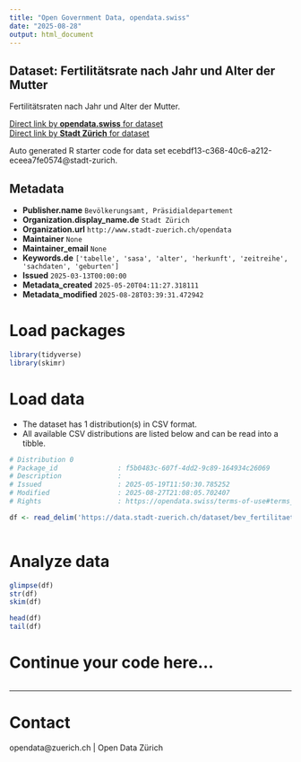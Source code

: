```yaml
---
title: "Open Government Data, opendata.swiss"
date: "2025-08-28"
output: html_document
---
```


## Dataset: Fertilitätsrate nach Jahr und Alter der Mutter


Fertilitätsraten nach Jahr und Alter der Mutter.


[Direct link by **opendata.swiss** for dataset](https://opendata.swiss/de/dataset/fertilitatsrate-nach-jahr-und-alter-der-mutter)<br>
[Direct link by **Stadt Zürich** for dataset](https://data.stadt-zuerich.ch/dataset/bev_fertilitaet_jahr_alterm_od411c)

Auto generated R starter code for data set ecebdf13-c368-40c6-a212-eceea7fe0574@stadt-zurich.

## Metadata

- **Publisher.name** `Bevölkerungsamt, Präsidialdepartement`
- **Organization.display_name.de** `Stadt Zürich`
- **Organization.url** `http://www.stadt-zuerich.ch/opendata`
- **Maintainer** `None`
- **Maintainer_email** `None`
- **Keywords.de** `['tabelle', 'sasa', 'alter', 'herkunft', 'zeitreihe', 'sachdaten', 'geburten']`
- **Issued** `2025-03-13T00:00:00`
- **Metadata_created** `2025-05-20T04:11:27.318111`
- **Metadata_modified** `2025-08-28T03:39:31.472942`


# Load packages

```r

library(tidyverse)
library(skimr)

```

# Load data

-   The dataset has 1 distribution(s) in CSV format.
-   All available CSV distributions are listed below and can be read into a tibble.

```r

# Distribution 0
# Package_id               : f5b0483c-607f-4dd2-9c89-164934c26069
# Description              : 
# Issued                   : 2025-05-19T11:50:30.785252
# Modified                 : 2025-08-27T21:08:05.702407
# Rights                   : https://opendata.swiss/terms-of-use#terms_open

df <- read_delim('https://data.stadt-zuerich.ch/dataset/bev_fertilitaet_jahr_alterm_od411c/download/BEV411OD411C.csv')



```

# Analyze data

```r

glimpse(df)
str(df)
skim(df)

head(df)
tail(df)

```

# Continue your code here...

```r

```

------------------------------------------------------------------------

# Contact

opendata@zuerich.ch | Open Data Zürich
